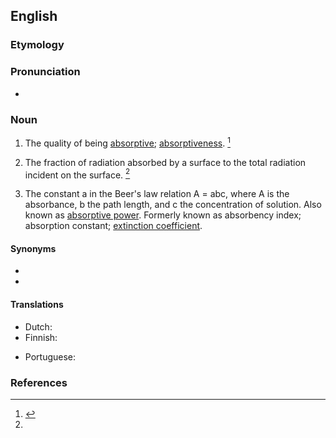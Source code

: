 ==English==

===Etymology===
{{suffix|absorptive|ity|lang=en}}

===Pronunciation===
* {{a|US}} {{IPA|/æbˌsɔɹpˈtɪvə.ti/|/əbˌsɔɹpˈtɪvə.ti/|lang=en}}

===Noun===
{{en-noun|absorptivities}}

# The quality of being [[absorptive]]; [[absorptiveness]]. {{defdate|First attested in the mid 19<sup>th</sup> century.}}<ref name=SOED>{{R:SOED5|page=9}}</ref>
# {{lb|en|thermodynamics}} The fraction of radiation absorbed by a surface to the total radiation incident on the surface. {{defdate|First attested in the mid 19<sup>th</sup> century.}}<ref name=SOED/>
# {{lb|en|analytical chemistry}} The constant a in the Beer's law relation A = abc, where A is the absorbance, b the path length, and c the concentration of solution. Also known as [[absorptive power]]. Formerly known as absorbency index; absorption constant; [[extinction coefficient]].

====Synonyms====
* {{l|en|absorption coefficient}}
* {{l|en|absorption factor}}

====Translations====
{{trans-top|the quality of being absorptive}}
* Dutch: {{t+|nl|absorptievermogen|n}}
* Finnish: {{t|fi|absorboivuus}}
{{trans-mid}}
* Portuguese: {{t|pt|absortividade|f}}
{{trans-bottom}}

{{trans-top|constant in Beer's law}}
{{trans-mid}}
{{trans-bottom}}

{{trans-top|fraction of radiation}}
{{trans-mid}}
{{trans-bottom}}

===References===
<references/>